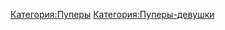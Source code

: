 {{DISPLAYTITLE:красный свитер}}
{{Инфобокс для пуперов
|title2=красный свитер
|другие_ники=
|image3=[[Файл:Красный_свитер.jpg|thumb|left|200px]]
|сферы_творчества=RYTP
|год_начала=2017
|image4=Пример
|имя_фамилия=
|дата_рождения=13 января 2000 года
|место_проживания=
|ссылки=
*[https://www.youtube.com/channel/UCuwF121nEqJompPKyL8qB7w/videos YouTube]
*[https://vk.com/krasnqi Группа ВК]
}}

[[Категория:Пуперы]]
[[Категория:Пуперы-девушки]]